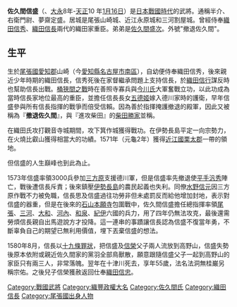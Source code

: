 {{unreferenced|time=2010-07-19T01:55:40+00:00}}
{{japanese|japanese=佐久間 信盛|kana=さくま のぶもり|romaji=Sakuma Nobumori}}

'''佐久間信盛'''（{{bd|1527年||1582年|2月18日|Sakuma Nobumori}}、[[大永|大永]]8年-[[天正_(日本)|天正]]10 年[[正月十六|1月16日]]）是[[日本戰國時代|日本戰國時代]]的武將。通稱半介、右衛門尉、夢齋定盛。居城是尾張山崎城、近江永原城和三河割屋城。曾經侍奉[[織田信秀|織田信秀]]、[[織田信長|織田信長]]兩代的織田家重臣。弟弟是[[佐久間盛次|佐久間盛次]]。外號"撤退佐久間"。

== 生平 ==
生於[[尾張國|尾張國]][[愛知郡_(愛知縣)|愛知郡]]山崎（今[[愛知縣|愛知縣]][[名古屋市|名古屋市]][[南區_(名古屋市)|南區]]），自幼便侍奉織田信秀，後來親近少年時期的織田信長，信秀死後在家督繼承問題上支持信長，於[[織田信行|織田信行]]謀反時也幫助信長出戰。[[桶狹間之戰|桶狹間之戰]]時在善照寺寡兵與[[今川氏|今川氏]]大軍奮戰立功，以此功成為當時信長家地位最高的重臣，並擔任信長長女[[五德姬|五德姬]]嫁入德川家時的護衛，早年信盛參與所有信長指揮的戰爭而倍受信賴。因為善於指揮掩護撤退的殿軍，因此又被稱為『'''撤退佐久間'''』，與『進攻柴田』的[[柴田勝家|柴田勝家]]並稱。

在織田氏攻打觀音寺城期間，攻下箕作城獲得戰功。在伊勢長島平定一向宗勢力，在火燒比叡山獲得相當大的功績。1571年（元龜2年）獲得[[近江國|近江國]][[栗太郡|栗太郡]]一帶的領地。

但信盛的人生巔峰也到此為止。

1573年信盛率領3000兵參加[[三方原之戰|三方原]]支援德川軍，但是信盛率先撤退使[[平手汎秀|平手汎秀]]陣亡，戰後遭信長斥責；後來鎮壓[[伊勢長島|伊勢長島]]的農民起義也失利。同僚[[水野信元|水野信元]]因三方原作戰不力被免職，信長思及信盛過往功勞非但未處罰反而給他增加封地，表示對信盛的器重，但是在後來的[[石山本願寺|石山本願寺]]包圍戰中，佐久間信盛擔任總指揮率領[[尾張國|尾張]]、[[三河|三河]]、[[大河國|大和]]、[[河內國|河內]]、[[和泉國|和泉]]、[[紀伊國|紀伊]]六國的兵力，用了四年仍無法攻克，最後還需勞煩信長親自出馬遊說方才投降。這一連串的事蹟讓信長認為信盛不復當年勇，不斷辜負自己的期望已無利用價值，埋下丟棄信盛的想法。

1580年8月，信長以[[s:ja:佐久間信盛折檻状|十九條罪狀]]，把信盛及[[佐久間信榮|信榮]]父子兩人流放到高野山，信盛失勢後原本依附或親近佐久間家的黨羽全部鳥獸散，願意跟隨信盛父子一起到高野山的家臣只有兩三人，非常落魄。翌年在十津川死去，享年55歲，法名法洞無桂巌另稱宗佑。之後兒子信榮獲赦返回仕奉[[織田信忠|織田信忠]]。

[[Category:戰國武將|Category:戰國武將]]
[[Category:織豐政權大名|Category:織豐政權大名]]
[[Category:佐久間氏|Category:佐久間氏]]
[[Category:織田信長|Category:織田信長]]
[[Category:尾張國出身人物|Category:尾張國出身人物]]